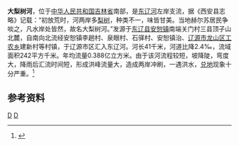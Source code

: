{{coord|42|53|17|N|125|8|19|E|region:CN_type:waterbody|display=title}}
{{Infobox river
| name               = 大梨树河
| name_native        = 
| image              = 
| image_size         = 
| image_caption      = 
| river_system       = [[辽河|辽河]]流域[[东辽河|东辽河]]水系
| progression        = 
| source1_location   = [[吉林省|吉林省]][[东辽县|东辽县]][[安恕镇|安恕镇]]关门村三县顶子山北麓
| mouth_location     = 吉林省[[辽源市|辽源市]][[东辽河|东辽河]]
| altitude_difference= 
| basin_size         = 242 km<sup>2</sup>
| basin_countries    = {{PRC}}
| basin_cities       = 
| basin_landmarks    = 
| basin_population   = 辽源市
<!---------------------- PHYSIOGNOMY -->
| length             = 41 km
| discharge1_location= 
| discharge1_min     = 
| discharge1_avg     = 
| discharge1_max     = 
<!---------------------- FEATURES -->
| tributaries_left   = 
| tributaries_right  = 彩岚河、黄羊河
| waterbodies        = 
| waterfalls         = 
| bridges            = 
| ports              = 
| custom_label       = 
| custom_data        = 
| extra              = 
}}
'''大梨树河'''，位于[[中华人民共和国|中华人民共和国]][[吉林省|吉林省]]南部，是[[东辽河|东辽河]]左岸支流，据《西安县志略》记载：“初放荒时，河两岸多[[梨树|梨树]]，种类不一，味皆甘美。当地赫尔苏居民争啖之，凡水岸处皆然，故名大梨树河。”发源于[[东辽县|东辽县]][[安恕镇|安恕镇]]南端关门村三县顶子山北麓，自南向北流经安恕镇李趟村、泉眼村、石驿村、安恕镇治、[[辽源市|辽源市]][[龙山区_(辽源市)|龙山区]][[工农乡_(辽源市)|工农乡]]建新村等村镇，于辽源市区汇入东辽河。河长41千米，河道比降2.4‰，流域面积242平方千米。年均流量0.388亿立方米。由于该河流程较短，坡降陡，弯度大，降雨后汇流时间短，形成洪峰流量大，造成两岸冲刷，一遇洪水，[[兑地|兑地]]现象十分严重。<ref name="中国河湖大典">{{cite book zh |author=《[[中国河湖大典|中国河湖大典]]》编纂委员会 |title=《中国河湖大典·黑龙江、辽河卷》 |format=M |edition=1 |location=北京 |publisher=中国水利水电出版社 |date=2014年4月 |pages=248页 |id= ISBN 978-7-5170-1950-3}}</ref>

== 参考资料 ==
{{reflist}}
[[Category:辽河水系|D]]
[[Category:吉林河流|D]]